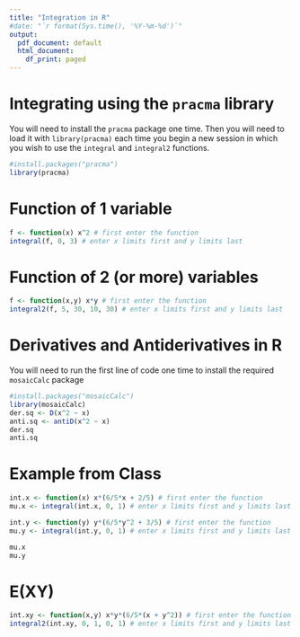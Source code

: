 ```yaml
---
title: "Integration in R"
#date: "`r format(Sys.time(), '%Y-%m-%d')`"
output:
  pdf_document: default
  html_document:
    df_print: paged
---
```


# Integrating using the `pracma` library

You will need to install the `pracma` package one time.
Then you will need to load it with `library(pracma)` each time you begin a new session in which you wish to use the `integral` and `integral2` functions.

```r
#install.packages("pracma")
library(pracma)
```

# Function of 1 variable

```r
f <- function(x) x^2 # first enter the function
integral(f, 0, 3) # enter x limits first and y limits last
```

# Function of 2 (or more) variables

```r
f <- function(x,y) x*y # first enter the function
integral2(f, 5, 30, 10, 30) # enter x limits first and y limits last
```

# Derivatives and Antiderivatives in R

You will need to run the first line of code one time to install the required `mosaicCalc` package

```r
#install.packages("mosaicCalc")
library(mosaicCalc)
der.sq <- D(x^2 ~ x)
anti.sq <- antiD(x^2 ~ x)
der.sq
anti.sq
```

# Example from Class

```r
int.x <- function(x) x*(6/5*x + 2/5) # first enter the function
mu.x <- integral(int.x, 0, 1) # enter x limits first and y limits last

int.y <- function(y) y*(6/5*y^2 + 3/5) # first enter the function
mu.y <- integral(int.y, 0, 1) # enter x limits first and y limits last

mu.x
mu.y
```

# E(XY)

```r
int.xy <- function(x,y) x*y*(6/5*(x + y^2)) # first enter the function
integral2(int.xy, 0, 1, 0, 1) # enter x limits first and y limits last
```
